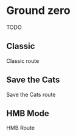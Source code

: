 
# Ground zero
<Callout>
  TODO
</Callout>

## Classic

Classic route

## Save the Cats

Save the Cats route

## HMB Mode

HMB Route